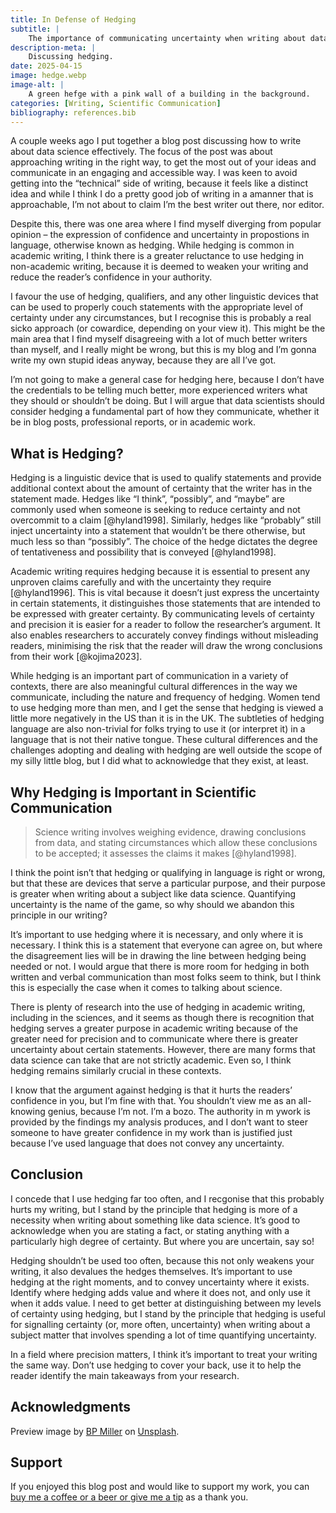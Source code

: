 ```yaml
---
title: In Defense of Hedging
subtitle: |
    The importance of communicating uncertainty when writing about data science.
description-meta: |
    Discussing hedging.
date: 2025-04-15
image: hedge.webp
image-alt: |
    A green hefge with a pink wall of a building in the background.
categories: [Writing, Scientific Communication]
bibliography: references.bib
---
```


A couple weeks ago I put together a blog post discussing how to write about data science effectively. The focus of the post was about approaching writing in the right way, to get the most out of your ideas and communicate in an engaging and accessible way. I was keen to avoid getting into the "technical" side of writing, because it feels like a distinct idea and while I think I do a pretty good job of writing in a amanner that is approachable, I'm not about to claim I'm the best writer out there, nor editor.

Despite this, there was one area where I find myself diverging from popular opinion -- the expression of confidence and uncertainty in propostions in language, otherwise known as hedging. While hedging is common in academic writing, I think there is a greater reluctance to use hedging in non-academic writing, because it is deemed to weaken your writing and reduce the reader's confidence in your authority.

I favour the use of hedging, qualifiers, and any other linguistic devices that can be used to properly couch statements with the appropriate level of certainty under any circumstances, but I recognise this is probably a real sicko approach (or cowardice, depending on your view it). This might be the main area that I find myself disagreeing with a lot of much better writers than myself, and I really might be wrong, but this is my blog and I'm gonna write my own stupid ideas anyway, because they are all I've got.

I'm not going to make a general case for hedging here, because I don't have the credentials to be telling much better, more experienced writers what they should or shouldn't be doing. But I will argue that data scientists should consider hedging a fundamental part of how they communicate, whether it be in blog posts, professional reports, or in academic work.

## What is Hedging?

Hedging is a linguistic device that is used to qualify statements and provide additional context about the amount of certainty that the writer has in the statement made. Hedges like "I think", "possibly", and "maybe" are commonly used when someone is seeking to reduce certainty and not overcommit to a claim [@hyland1998]. Similarly, hedges like "probably" still inject uncertainty into a statement that wouldn't be there otherwise, but much less so than "possibly". The choice of the hedge dictates the degree of tentativeness and possibility that is conveyed [@hyland1998].

Academic writing requires hedging because it is essential to present any unproven claims carefully and with the uncertainty they require [@hyland1996]. This is vital because it doesn't just express the uncertainty in certain statements, it distinguishes those statements that are intended to be expressed with greater certainty. By communicating levels of certainty and precision it is easier for a reader to follow the researcher's argument. It also enables researchers to accurately convey findings without misleading readers, minimising the risk that the reader will draw the wrong conclusions from their work [@kojima2023].

While hedging is an important part of communication in a variety of contexts, there are also meaningful cultural differences in the way we communicate, including the nature and frequency of hedging. Women tend to use hedging more than men, and I get the sense that hedging is viewed a little more negatively in the US than it is in the UK. The subtleties of hedging language are also non-trivial for folks trying to use it (or interpret it) in a language that is not their native tongue. These cultural differences and the challenges adopting and dealing with hedging are well outside the scope of my silly little blog, but I did what to acknowledge that they exist, at least.

## Why Hedging is Important in Scientific Communication

> Science writing involves weighing evidence, drawing conclusions from data, and stating circumstances which allow these conclusions to be accepted; it assesses the claims it makes [@hyland1998].

I think the point isn't that hedging or qualifying in language is right or wrong, but that these are devices that serve a particular purpose, and their purpose is greater when writing about a subject like data science. Quantifying uncertainty is the name of the game, so why should we abandon this principle in our writing?

It's important to use hedging where it is necessary, and only where it is necessary. I think this is a statement that everyone can agree on, but where the disagreement lies will be in drawing the line between hedging being needed or not. I would argue that there is more room for hedging in both written and verbal communication than most folks seem to think, but I think this is especially the case when it comes to talking about science.

There is plenty of research into the use of hedging in academic writing, including in the sciences, and it seems as though there is recognition that hedging serves a greater purpose in academic writing because of the greater need for precision and to communicate where there is greater uncertainty about certain statements. However, there are many forms that data science can take that are not strictly academic. Even so, I think hedging remains similarly crucial in these contexts.

I know that the argument against hedging is that it hurts the readers' confidence in you, but I'm fine with that. You shouldn't view me as an all-knowing genius, because I'm not. I'm a bozo. The authority in m ywork is provided by the findings my analysis produces, and I don't want to steer someone to have greater confidence in my work than is justified just because I've used language that does not convey any uncertainty.

## Conclusion

I concede that I use hedging far too often, and I recgonise that this probably hurts my writing, but I stand by the principle that hedging is more of a necessity when writing about something like data science. It's good to acknowledge when you are stating a fact, or stating anything with a particularly high degree of certainty. But where you are uncertain, say so!

Hedging shouldn't be used too often, because this not only weakens your writing, it also devalues the hedges themselves. It's important to use hedging at the right moments, and to convey uncertainty where it exists. Identify where hedging adds value and where it does not, and only use it when it adds value. I need to get better at distinguishing between my levels of certainty using hedging, but I stand by the principle that hedging is useful for signalling certainty (or, more often, uncertainty) when writing about a subject matter that involves spending a lot of time quantifying uncertainty.

In a field where precision matters, I think it's important to treat your writing the same way. Don't use hedging to cover your back, use it to help the reader identify the main takeaways from your research.

## Acknowledgments {.appendix}

Preview image by [BP Miller](https://unsplash.com/@bp_miller) on [Unsplash](https://unsplash.com/photos/green-grass-beside-red-wall-TuQJ2Muj5sk).

## Support {.appendix}

If you enjoyed this blog post and would like to support my work, you can [buy me a coffee or a beer or give me a tip](https://www.buymeacoffee.com/paulj1989) as a thank you.
